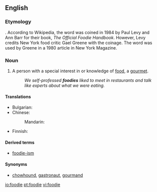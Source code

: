 ==English==

===Etymology===
{{suffix|food|ie}}. According to Wikipedia, the word was coined in 1984 by Paul Levy and Ann Barr for their book, ''The Official Foodie Handbook''. However, Levy credits New York food critic Gael Greene with the coinage. The word was used by Greene in a 1980 article in New York Magazine.

===Noun===
{{en-noun}}
{{wikipedia}}

# {{context|slang|lang=en}} A person with a special interest in or knowledge of [[food]], a [[gourmet]].
#:''We self-professed '''foodies''' liked to meet in restaurants and talk like experts about what we were eating.''

====Translations====
{{trans-top|person with special interest in food}}
* Bulgarian: {{t+|bg|чревоугодник|m|sc=Cyrl}}
* Chinese:
*: Mandarin: {{t+|cmn|美食家|tr=měishíjiā|sc=Hani}}
{{trans-mid}}
* Finnish: {{t+|fi|herkkusuu}}
{{trans-bottom}}

====Derived terms====
* [[foodie-ism]]

====Synonyms====
* {{sense|person who appreciates good food}} [[chowhound]], [[gastronaut]], [[gourmand]]

[[io:foodie]]
[[pt:foodie]]
[[vi:foodie]]